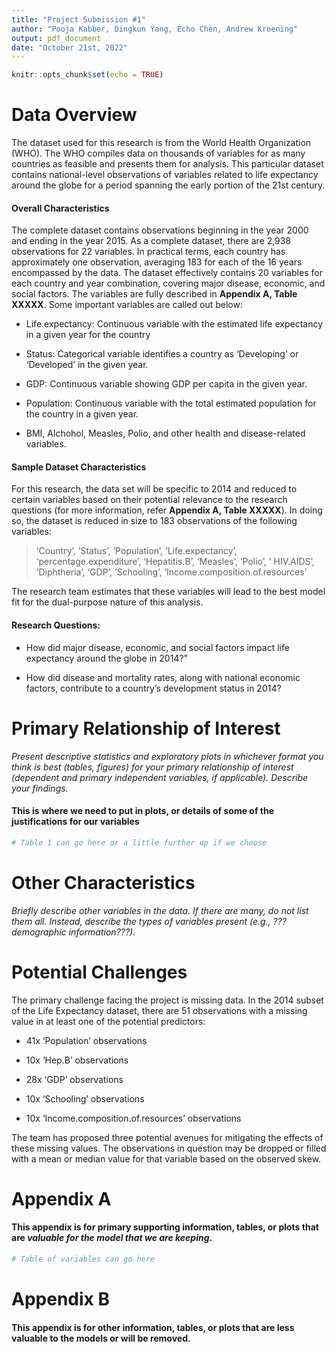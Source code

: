 ```yaml
---
title: "Project Submission #1"
author: "Pooja Kabber, Dingkun Yang, Echo Chen, Andrew Kroening"
output: pdf_document
date: "October 21st, 2022"
---
```

```r
knitr::opts_chunk$set(echo = TRUE)
```

# Data Overview

The dataset used for this research is from the World Health Organization (WHO). The WHO compiles data on thousands of variables for as many countries as feasible and presents them for analysis. This particular dataset contains national-level observations of variables related to life expectancy around the globe for a period spanning the early portion of the 21st century.

#### Overall Characteristics

The complete dataset contains observations beginning in the year 2000 and ending in the year 2015. As a complete dataset, there are 2,938 observations for 22 variables. In practical terms, each country has approximately one observation, averaging 183 for each of the 16 years encompassed by the data. The dataset effectively contains 20 variables for each country and year combination, covering major disease, economic, and social factors. The variables are fully described in **Appendix A, Table XXXXX**. Some important variables are called out below:

* Life.expectancy: Continuous variable with the estimated life expectancy in a given year for the country

* Status: Categorical variable identifies a country as 'Developing' or 'Developed' in the given year.

* GDP: Continuous variable showing GDP per capita in the given year.

* Population: Continuous variable with the total estimated population for the country in a given year.

* BMI, Alchohol, Measles, Polio, and other health and disease-related variables.


#### Sample Dataset Characteristics

For this research, the data set will be specific to 2014 and reduced to certain variables based on their potential relevance to the research questions (for more information, refer **Appendix A, Table XXXXX**). In doing so, the dataset is reduced in size to 183 observations of the following variables:
 
 > 'Country', 'Status', 'Population', 'Life.expectancy', 'percentage.expenditure', 'Hepatitis.B', 'Measles', 'Polio', ' HIV.AIDS', 'Diphtheria', 'GDP', 'Schooling', 'Income.composition.of.resources'
 
The research team estimates that these variables will lead to the best model fit for the dual-purpose nature of this analysis.

#### Research Questions:

* How did major disease, economic, and social factors impact life expectancy around the globe in 2014?"

* How did disease and mortality rates, along with national economic factors, contribute to a country's development status in 2014?

# Primary Relationship of Interest

*Present descriptive statistics and exploratory plots in whichever format you think is best (tables, figures) for your primary relationship of interest (dependent and primary independent variables, if applicable). Describe your findings.*

#### This is where we need to put in plots, or details of some of the justifications for our variables

```r
# Table 1 can go here or a little further up if we choose
```

# Other Characteristics

*Briefly describe other variables in the data. If there are many, do not list them all. Instead, describe the types of variables present (e.g., ???demographic information???).*

# Potential Challenges

The primary challenge facing the project is missing data. In the 2014 subset of the Life Expectancy dataset, there are 51 observations with a missing value in at least one of the potential predictors:

* 41x 'Population' observations 

* 10x 'Hep.B' observations

* 28x 'GDP' observations

* 10x 'Schooling' observations

* 10x 'Income.composition.of.resources' observations

The team has proposed three potential avenues for mitigating the effects of these missing values. The observations in question may be dropped or filled with a mean or median value for that variable based on the observed skew.

\newpage
# Appendix A

#### This appendix is for primary supporting information, tables, or plots that are *valuable for the model that we are keeping*.

```r
# Table of variables can go here
```

\newpage
# Appendix B

#### This appendix is for other information, tables, or plots that are less valuable to the models or will be removed.